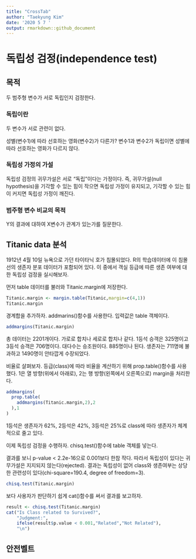 ```yaml
---
title: "CrossTab"
author: "Taekyung Kim"
date: '2020 5 7 '
output: rmarkdown::github_document
---
```


# 독립성 검정(independence test)
## 목적
두 범주형 변수가 서로 독립인지 검정한다.

### 독립이란
두 변수가 서로 관련이 없다.

성별(변수1)에 따라 선호하는 영화(변수2)가 다른가? 변수1과 변수2가 독립이면 성별에 따라 선호하는 영화가 다르지 않다.

### 독립성 가정의 가설
독립성 검정의 귀무가설은 서로 "독립"이다는 가정이다. 즉, 귀무가설(null hypothesis)을 기각할 수 있는 힘이 작으면 독립성 가정이 유지되고, 기각할 수 있는 힘이 커지면 독립성 가정이 깨진다. 

### 범주형 변수 비교의 목적
Y의 결과에 대하여 X변수가 관계가 있는가를 질문한다.

## Titanic data 분석

1912년 4월 10일 뉴욕으로 가던 타이타닉 호가 침몰되었다. R의 학습데이터에 이 침몰선의 생존자 분포 데이터가 포함되어 있다. 이 중에서 객실 등급에 따른 생존 여부에 대한 독립성 검정을 실시해보자.


먼저 table 데이터를 불러와 Titanic.margin에 저장한다.


```r
Titanic.margin <- margin.table(Titanic,margin=c(4,1))
Titanic.margin
```

경계합을 추가하자. addmarins()함수를 사용한다. 입력값은 table 객체이다.

```r
addmargins(Titanic.margin)
```

총 데이터는 2201개이다. 가로로 합치나 세로로 합치나 같다. 1등석 승객은 325명이고 3등석 승객은 706명이다. 대다수는 승조원이다. 885명이나 된다. 생존자는 711명에 불과하고 1490명이 안타깝게 수장되었다.

비율로 살펴보자. 등급(class)에 따라 비율을 계산하기 위해 prop.table()함수를 사용했다. 1은 열 방향(위에서 아래로), 2는 행 방향(왼쪽에서 오른쪽으로) margin을 처리한다.

```r
addmargins(
  prop.table(
    addmargins(Titanic.margin,2),2
  ),1
)
```

1등석은 생존자가 62%, 2등석은 42%, 3등석은 25%로 class에 따라 생존자가 체계적으로 줄고 있다.


이제 독립성 검정을 수행하자. chisq.test()함수에 table 객체를 넣는다.

결과를 보니 p-value < 2.2e-16으로 0.001보다 한참 작다. 따라서 독립성이 있다는 귀무가설은 지지되지 않는다(rejected). 결과는 독립성이 없어 class와 생존여부는 상당한 관련성이 있다(chi-square=190.4, degree of freedom=3).

```r
chisq.test(Titanic.margin)
```

보다 사용자가 판단하기 쉽게 cat()함수를 써서 결과를 보고하자.

```r
result <- chisq.test(Titanic.margin)
cat("Is Class related to Survived?",
    "Judgment:",
    ifelse(result$p.value < 0.001,"Related","Not Related"),
    "\n")
```

## 안전벨트
